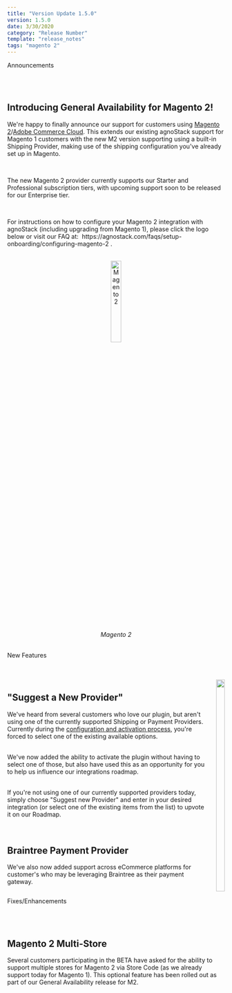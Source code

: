 ```yaml
---
title: "Version Update 1.5.0"
version: 1.5.0
date: 3/30/2020
category: "Release Number"
template: "release_notes"
tags: "magento 2"
---
```


<Tag size="large" isPill="true" hue="red">Announcements</Tag>

<br/>
<br/>

## Introducing General Availability for Magento 2!

We're happy to finally announce our support for customers using <a href="https://www.adobe.com/commerce/magento.html" target="_blank">Magento 2</a>/<a href="https://www.adobe.com/commerce/magento/enterprise.html" target="_blank">Adobe Commerce Cloud</a>. This extends our existing agnoStack support for Magento 1 customers with the new M2 version supporting using a built-in Shipping Provider, making use of the shipping configuration you've already set up in Magento.

<br/>

The new Magento 2 provider currently supports our Starter and Professional subscription tiers, with upcoming support soon to be released for our Enterprise tier.

<br/>

<p>For instructions on how to configure your Magento 2 integration with agnoStack (including upgrading from Magento 1), please click the logo below or visit our FAQ at:&nbsp;
<Anchor href="/faqs/setup-onboarding/configuring-magento-2">
  https://agnostack.com/faqs/setup-onboarding/configuring-magento-2
</Anchor>.</p>

<br/>

<center>
  <a href="/faqs/faqs/setup-onboarding/configuring-magento-2" class="logo">
    <img
      width="22%"
      title="Magento 2"
      src="/images/magento-logo.svg"
      data-canonical-src="/images/magento-logo.svg"
    />
  </a>
</center>

<center>
  <i>Magento 2</i>
</center>

<br/>

<Tag size="large" isPill="true" hue="kale">New Features</Tag>

<br/>
<br/>

<div class="columns">
  <div class="full">
    <p>
      <h2>"Suggest a New Provider"</h2>
    </p>
    <p>
      We've heard from several customers who love our plugin, but aren't using one of the currently supported Shipping or Payment Providers. Currently during the <a href="/faqs/setup-onboarding/configure-manage-your-account">configuration and activation process</a>, you're forced to select one of the existing available options.<br/><br/>
    </p>
    <p>
      We've now added the ability to activate the plugin without having to select one of those, but also have used this as an opportunity for you to help us influence our integrations roadmap.<br/><br/>
    </p>
    <p>
      If you're not using one of our currently supported providers today, simply choose "Suggest new Provider" and enter in your desired integration (or select one of the existing items from the list) to upvote it on our Roadmap.<br/><br/><br/>
    </p>
    <p>
      <h2>Braintree Payment Provider</h2>
    </p>
    <p>
      We've also now added support across eCommerce platforms for customer's who may be leveraging Braintree as their payment gateway.
    </p>
  </div>
  <div class="third right">
    <img
      class="border"
      width="100%"
      src="/images/features-suggest-provider-screenshot.png"
      data-canonical-src="/images/features-suggest-provider-screenshot.png"
    />
  </div>
</div>

<Tag size="large" isPill="true" hue="blue">Fixes/Enhancements</Tag>

<br/>
<br/>

## Magento 2 Multi-Store

Several customers participating in the BETA have asked for the ability to support multiple stores for Magento 2 via Store Code (as we already support today for Magento 1). This optional feature has been rolled out as part of our General Availability release for M2.
